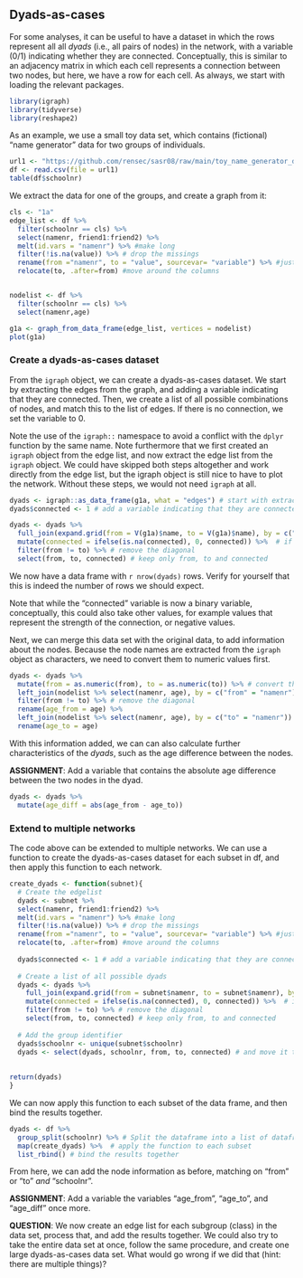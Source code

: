 ## Dyads-as-cases

For some analyses, it can be useful to have a dataset in which the rows represent all all *dyads* (i.e., all pairs of nodes) in the network, with a variable (0/1) indicating whether they are connected. Conceptually, this is similar to an adjacency matrix in which each cell represents a connection between two nodes, but here, we have a row for each cell. As always, we start with loading the relevant packages.

```r
library(igraph)
library(tidyverse)
library(reshape2)
```

As an example, we use a small toy data set, which contains (fictional) "name generator" data for two groups of individuals.

```r
url1 <- "https://github.com/rensec/sasr08/raw/main/toy_name_generator_data.csv"
df <- read.csv(file = url1)
table(df$schoolnr)

```

We extract the data for one of the groups, and create a graph from it:

```r
cls <- "1a"
edge_list <- df %>% 
  filter(schoolnr == cls) %>% 
  select(namenr, friend1:friend2) %>% 
  melt(id.vars = "namenr") %>% #make long
  filter(!is.na(value)) %>% # drop the missings
  rename(from ="namenr", to = "value", sourcevar= "variable") %>% #just nice for interpretation
  relocate(to, .after=from) #move around the columns


nodelist <- df %>% 
  filter(schoolnr == cls) %>% 
  select(namenr,age)

g1a <- graph_from_data_frame(edge_list, vertices = nodelist)
plot(g1a)

```

### Create a dyads-as-cases dataset

From the `igraph` object, we can create a dyads-as-cases dataset. We start by extracting the edges from the graph, and adding a variable indicating that they are connected. Then, we create a list of all possible combinations of nodes, and match this to the list of edges. If there is no connection, we set the variable to 0.

Note the use of the `igraph::` namespace to avoid a conflict with the `dplyr` function by the same name. Note furthermore that we first created an `igraph` object from the edge list, and now extract the edge list from the `igraph` object. We could have skipped both steps altogether and work directly from the edge list, but the igraph object is still nice to have to plot the network. Without these steps, we would not need `igraph` at all.

```r
dyads <- igraph::as_data_frame(g1a, what = "edges") # start with extracting all edges from the graph object 
dyads$connected <- 1 # add a variable indicating that they are connected

dyads <- dyads %>% 
  full_join(expand.grid(from = V(g1a)$name, to = V(g1a)$name), by = c("from", "to")) %>% # create a list of all combinations of nodes, and match this to whether they are connected
  mutate(connected = ifelse(is.na(connected), 0, connected)) %>%  # if there is no connection, set connected to 0
  filter(from != to) %>% # remove the diagonal
  select(from, to, connected) # keep only from, to and connected

```

We now have a data frame with `r nrow(dyads)` rows. Verify for yourself that this is indeed the number of rows we should expect.

Note that while the "connected" variable is now a binary variable, conceptually, this could also take other values, for example values that represent the strength of the connection, or negative values.

Next, we can merge this data set with the original data, to add information about the nodes. Because the node names are extracted from the `igraph` object as characters, we need to convert them to numeric values first.

```r
dyads <- dyads %>%
  mutate(from = as.numeric(from), to = as.numeric(to)) %>% # convert the node names to numeric) 
  left_join(nodelist %>% select(namenr, age), by = c("from" = "namenr")) %>% 
  filter(from != to) %>% # remove the diagonal
  rename(age_from = age) %>% 
  left_join(nodelist %>% select(namenr, age), by = c("to" = "namenr")) %>% 
  rename(age_to = age)
```

With this information added, we can can also calculate further characteristics of the *dyads*, such as the age difference between the nodes.

**ASSIGNMENT**: Add a variable that contains the absolute age difference between the two nodes in the dyad.

```r
dyads <- dyads %>% 
  mutate(age_diff = abs(age_from - age_to))
```


### Extend to multiple networks

The code above can be extended to multiple networks. We can use a function to create the dyads-as-cases dataset for each subset in df, and then apply this function to each network.

```r
create_dyads <- function(subnet){
  # Create the edgelist
  dyads <- subnet %>% 
  select(namenr, friend1:friend2) %>% 
  melt(id.vars = "namenr") %>% #make long
  filter(!is.na(value)) %>% # drop the missings
  rename(from ="namenr", to = "value", sourcevar= "variable") %>% #just nice for interpretation
  relocate(to, .after=from) #move around the columns
  
  dyads$connected <- 1 # add a variable indicating that they are connected
  
  # Create a list of all possible dyads
  dyads <- dyads %>% 
    full_join(expand.grid(from = subnet$namenr, to = subnet$namenr), by = c("from", "to")) %>% # create a list of all combinations of nodes, and match this to whether they are connected
    mutate(connected = ifelse(is.na(connected), 0, connected)) %>%  # if there is no connection, set connected to 0
    filter(from != to) %>% # remove the diagonal
    select(from, to, connected) # keep only from, to and connected
  
  # Add the group identifier
  dyads$schoolnr <- unique(subnet$schoolnr)
  dyads <- select(dyads, schoolnr, from, to, connected) # and move it to the front for convenience
  
  
return(dyads)
}
```

We can now apply this function to each subset of the data frame, and then bind the results together.

```r
dyads <- df %>% 
  group_split(schoolnr) %>% # Split the dataframe into a list of dataframes, one for each value of schoolnr
  map(create_dyads) %>%  # apply the function to each subset
  list_rbind() # bind the results together
```

From here, we can add the node information as before, matching on "from" or "to" *and* "schoolnr".

**ASSIGNMENT**: Add a variable the variables "age_from", "age_to", and "age_diff" once more.

**QUESTION**: We now create an edge list for each subgroup (class) in the data set, process that, and add the results together. We could also try to take the entire data set at once, follow the same procedure, and create one large dyads-as-cases data set. What would go wrong if we did that (hint: there are multiple things)?
